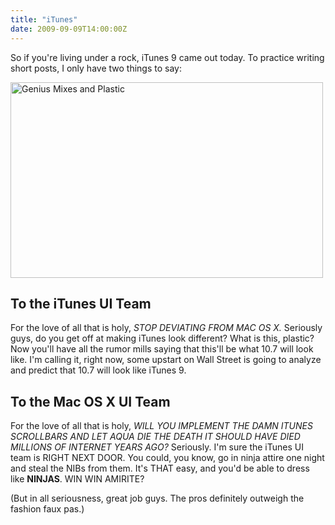 ```yaml
---
title: "iTunes"
date: 2009-09-09T14:00:00Z
---
```


So if you're living under a rock, iTunes 9 came out today. To practice writing short posts, I only have two things to say:

[<img src="http://farm3.static.flickr.com/2589/3904694871_d8980b7e78.jpg" width="500" height="313" alt="Genius Mixes and Plastic" />][1]

## To the iTunes UI Team

For the love of all that is holy, _STOP DEVIATING FROM MAC OS X._ Seriously guys, do you get off at making iTunes look different? What is this, plastic? Now you'll have all the rumor mills saying that this'll be what 10.7 will look like. I'm calling it, right now, some upstart on Wall Street is going to analyze and predict that 10.7 will look like iTunes 9.

## To the Mac OS X UI Team

For the love of all that is holy, _WILL YOU IMPLEMENT THE DAMN ITUNES SCROLLBARS AND LET AQUA DIE THE DEATH IT SHOULD HAVE DIED MILLIONS OF INTERNET YEARS AGO?_ Seriously. I'm sure the iTunes UI team is RIGHT NEXT DOOR. You could, you know, go in ninja attire one night and steal the NIBs from them. It's THAT easy, and you'd be able to dress like **NINJAS**. WIN WIN AMIRITE?

(But in all seriousness, great job guys. The pros definitely outweigh the fashion faux pas.)

[1]: http://www.flickr.com/photos/avalonstar/3904694871/

